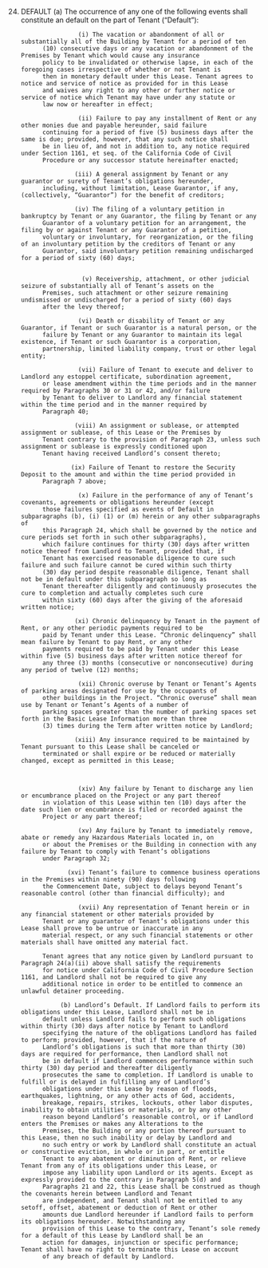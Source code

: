 24. DEFAULT
                  (a) The occurrence of any one of the following events shall constitute an default on the part of Tenant
              (“Default”):

                        (i) The vacation or abandonment of all or substantially all of the Building by Tenant for a period of ten
              (10) consecutive days or any vacation or abandonment of the Premises by Tenant which would cause any insurance
              policy to be invalidated or otherwise lapse, in each of the foregoing cases irrespective of whether or not Tenant is
              then in monetary default under this Lease. Tenant agrees to notice and service of notice as provided for in this Lease
              and waives any right to any other or further notice or service of notice which Tenant may have under any statute or
              law now or hereafter in effect;

                        (ii) Failure to pay any installment of Rent or any other monies due and payable hereunder, said failure
              continuing for a period of five (5) business days after the same is due; provided, however, that any such notice shall
              be in lieu of, and not in addition to, any notice required under Section 1161, et seq. of the California Code of Civil
              Procedure or any successor statute hereinafter enacted;

                       (iii) A general assignment by Tenant or any guarantor or surety of Tenant’s obligations hereunder,
              including, without limitation, Lease Guarantor, if any, (collectively, “Guarantor”) for the benefit of creditors;

                       (iv) The filing of a voluntary petition in bankruptcy by Tenant or any Guarantor, the filing by Tenant or any
              Guarantor of a voluntary petition for an arrangement, the filing by or against Tenant or any Guarantor of a petition,
              voluntary or involuntary, for reorganization, or the filing of an involuntary petition by the creditors of Tenant or any
              Guarantor, said involuntary petition remaining undischarged for a period of sixty (60) days;


                         (v) Receivership, attachment, or other judicial seizure of substantially all of Tenant’s assets on the
              Premises, such attachment or other seizure remaining undismissed or undischarged for a period of sixty (60) days
              after the levy thereof;

                        (vi) Death or disability of Tenant or any Guarantor, if Tenant or such Guarantor is a natural person, or the
              failure by Tenant or any Guarantor to maintain its legal existence, if Tenant or such Guarantor is a corporation,
              partnership, limited liability company, trust or other legal entity;

                        (vii) Failure of Tenant to execute and deliver to Landlord any estoppel certificate, subordination agreement,
              or lease amendment within the time periods and in the manner required by Paragraphs 30 or 31 or 42, and/or failure
              by Tenant to deliver to Landlord any financial statement within the time period and in the manner required by
              Paragraph 40;

                       (viii) An assignment or sublease, or attempted assignment or sublease, of this Lease or the Premises by
              Tenant contrary to the provision of Paragraph 23, unless such assignment or sublease is expressly conditioned upon
              Tenant having received Landlord’s consent thereto;

                      (ix) Failure of Tenant to restore the Security Deposit to the amount and within the time period provided in
              Paragraph 7 above;

                        (x) Failure in the performance of any of Tenant’s covenants, agreements or obligations hereunder (except
              those failures specified as events of Default in subparagraphs (b), (i) (1) or (m) herein or any other subparagraphs of
              this Paragraph 24, which shall be governed by the notice and cure periods set forth in such other subparagraphs),
              which failure continues for thirty (30) days after written notice thereof from Landlord to Tenant, provided that, if
              Tenant has exercised reasonable diligence to cure such failure and such failure cannot be cured within such thirty
              (30) day period despite reasonable diligence, Tenant shall not be in default under this subparagraph so long as
              Tenant thereafter diligently and continuously prosecutes the cure to completion and actually completes such cure
              within sixty (60) days after the giving of the aforesaid written notice;

                       (xi) Chronic delinquency by Tenant in the payment of Rent, or any other periodic payments required to be
              paid by Tenant under this Lease. “Chronic delinquency” shall mean failure by Tenant to pay Rent, or any other
              payments required to be paid by Tenant under this Lease within five (5) business days after written notice thereof for
              any three (3) months (consecutive or nonconsecutive) during any period of twelve (12) months;

                        (xii) Chronic overuse by Tenant or Tenant’s Agents of parking areas designated for use by the occupants of
              other buildings in the Project. “Chronic overuse” shall mean use by Tenant or Tenant’s Agents of a number of
              parking spaces greater than the number of parking spaces set forth in the Basic Lease Information more than three
              (3) times during the Term after written notice by Landlord;

                       (xiii) Any insurance required to be maintained by Tenant pursuant to this Lease shall be canceled or
              terminated or shall expire or be reduced or materially changed, except as permitted in this Lease;



                        (xiv) Any failure by Tenant to discharge any lien or encumbrance placed on the Project or any part thereof
              in violation of this Lease within ten (10) days after the date such lien or encumbrance is filed or recorded against the
              Project or any part thereof;

                        (xv) Any failure by Tenant to immediately remove, abate or remedy any Hazardous Materials located in, on
              or about the Premises or the Building in connection with any failure by Tenant to comply with Tenant’s obligations
              under Paragraph 32;

                     (xvi) Tenant’s failure to commence business operations in the Premises within ninety (90) days following
              the Commencement Date, subject to delays beyond Tenant’s reasonable control (other than financial difficulty); and

                        (xvii) Any representation of Tenant herein or in any financial statement or other materials provided by
              Tenant or any guarantor of Tenant’s obligations under this Lease shall prove to be untrue or inaccurate in any
              material respect, or any such financial statements or other materials shall have omitted any material fact.

              Tenant agrees that any notice given by Landlord pursuant to Paragraph 24(a)(ii) above shall satisfy the requirements
              for notice under California Code of Civil Procedure Section 1161, and Landlord shall not be required to give any
              additional notice in order to be entitled to commence an unlawful detainer proceeding.

                   (b) Landlord’s Default. If Landlord fails to perform its obligations under this Lease, Landlord shall not be in
              default unless Landlord fails to perform such obligations within thirty (30) days after notice by Tenant to Landlord
              specifying the nature of the obligations Landlord has failed to perform; provided, however, that if the nature of
              Landlord’s obligations is such that more than thirty (30) days are required for performance, then Landlord shall not
              be in default if Landlord commences performance within such thirty (30) day period and thereafter diligently
              prosecutes the same to completion. If Landlord is unable to fulfill or is delayed in fulfilling any of Landlord’s
              obligations under this Lease by reason of floods, earthquakes, lightning, or any other acts of God, accidents,
              breakage, repairs, strikes, lockouts, other labor disputes, inability to obtain utilities or materials, or by any other
              reason beyond Landlord’s reasonable control, or if Landlord enters the Premises or makes any Alterations to the
              Premises, the Building or any portion thereof pursuant to this Lease, then no such inability or delay by Landlord and
              no such entry or work by Landlord shall constitute an actual or constructive eviction, in whole or in part, or entitle
              Tenant to any abatement or diminution of Rent, or relieve Tenant from any of its obligations under this Lease, or
              impose any liability upon Landlord or its agents. Except as expressly provided to the contrary in Paragraph 5(d) and
              Paragraphs 21 and 22, this Lease shall be construed as though the covenants herein between Landlord and Tenant
              are independent, and Tenant shall not be entitled to any setoff, offset, abatement or deduction of Rent or other
              amounts due Landlord hereunder if Landlord fails to perform its obligations hereunder. Notwithstanding any
              provision of this Lease to the contrary, Tenant’s sole remedy for a default of this Lease by Landlord shall be an
              action for damages, injunction or specific performance; Tenant shall have no right to terminate this Lease on account
              of any breach of default by Landlord.

